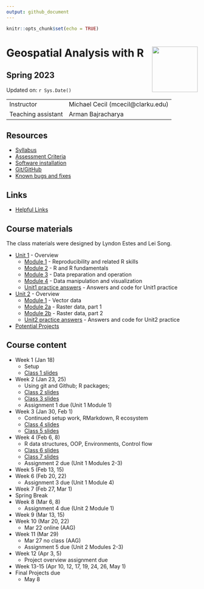 ```yaml
---
output: github_document
---
```


```r
knitr::opts_chunk$set(echo = TRUE)
```

# Geospatial Analysis with R <img src="https://s28151.pcdn.co/offices/marketing-and-communications/wp-content/blogs.dir/3/files/sites/106/2019/08/CU_Seal_Red_SM_60_75_v4-768x768.png" align="right" width="120" />


## Spring 2023


Updated on: `r Sys.Date()`

<center>
------------------ ------------------------------------------------------
Instructor         Michael Cecil (mcecil@clarku.edu)                  
Teaching assistant Arman Bajracharya
------------------ ------------------------------------------------------
</center>


## Resources
- [Syllabus](syllabus.html)
- [Assessment Criteria](assessment.html)
- [Software installation](software-installation.html)
- [Git/GitHub](git-github.html)
- [Known bugs and fixes](bugs-fixes.html)

## Links

- [Helpful Links](cheatsheets.html)

## Course materials

The class materials were designed by Lyndon Estes and Lei Song. 

- [Unit 1](unit1.html) - Overview
  - [Module 1](unit1-module1.html) - Reproducibility and related R skills
  - [Module 2](unit1-module2.html) - R and R fundamentals
  - [Module 3](unit1-module3.html) - Data preparation and operation
  - [Module 4](unit1-module4.html) - Data manipulation and visualization
  - [Unit1 practice answers](unit1-practice-answers.html) - Answers and code for Unit1 practice

- [Unit 2](unit2.html) - Overview
  - [Module 1](unit2-module1.html) - Vector data
  - [Module 2a](unit2-module2a.html) - Raster data, part 1
  - [Module 2b](unit2-module2b.html) - Raster data, part 2
  - [Unit2 practice answers](unit2-practice-answers.html) - Answers and code for Unit2 practice
  
- [Potential Projects](projects.html)

## Course content

- Week 1 (Jan 18)
  - Setup
  - [Class 1 slides](class1.html)
- Week 2 (Jan 23, 25)
  - Using git and Github; R packages; 
  - [Class 2 slides](class2.html)
  - [Class 3 slides](class3.html)
  - Assignment 1 due (Unit 1 Module 1)
- Week 3 (Jan 30, Feb 1)
  - Continued setup work, RMarkdown, R ecosystem
  - [Class 4 slides](class4.html)
  - [Class 5 slides](class5.html)
- Week 4 (Feb 6, 8)
  - R data structures, OOP, Environments, Control flow
  - [Class 6 slides](class6.html)
  - [Class 7 slides](class7.html)
  - Assignment 2 due (Unit 1 Modules 2-3)
- Week 5 (Feb 13, 15)
- Week 6 (Feb 20, 22)
  - Assignment 3 due (Unit 1 Module 4)
- Week 7 (Feb 27, Mar 1)
- Spring Break
- Week 8 (Mar 6, 8)
  - Assignment 4 due (Unit 2 Module 1)
- Week 9 (Mar 13, 15)
- Week 10 (Mar 20, 22)
  - Mar 22 online (AAG)
- Week 11 (Mar 29)
  - Mar 27 no class (AAG)
  - Assignment 5 due (Unit 2 Modules 2-3)
- Week 12 (Apr 3, 5)
  - Project overview assignment due
- Week 13-15 (Apr 10, 12, 17, 19, 24, 26, May 1)
- Final Projects due
  - May 8

